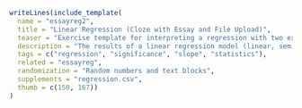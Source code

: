 ```r
writeLines(include_template(
  name = "essayreg2",
  title = "Linear Regression (Cloze with Essay and File Upload)",
  teaser = "Exercise template for interpreting a regression with two explanatory variables based on randomly-generated data (with either a linear, semi-logarithmic, or log-log relationship) in form of a cloze including essay and file upload.",
  description = "The results of a linear regression model (linear, semi-logarithmic, or log-log) need to be obtained and interpreted in a \"cloze\" question. This comprises two \"num\" elements (R-squared and F-statistic), an open-ended \"essay\" element for interpreting the model output, and a \"file\" upload for the R script used by the participants. This type of extended cloze question is currently supported in QTI 2.1 (OpenOlat in particular).",
  tags = c("regression", "significance", "slope", "statistics"),
  related = "essayreg",
  randomization = "Random numbers and text blocks",
  supplements = "regression.csv",
  thumb = c(150, 167))
)
```
